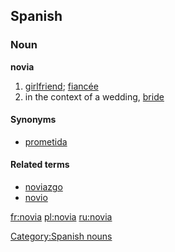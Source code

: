 ==Spanish==

===Noun===
'''novia''' {{f}}

# [[girlfriend]]; [[fiancée]]
# in the context of a wedding, [[bride]]

====Synonyms====
*[[prometida]] {{f}}

====Related terms====
*[[noviazgo]] {{m}}
*[[novio]] {{m}}

[[Category:Spanish nouns]]

[[fr:novia]]
[[pl:novia]]
[[ru:novia]]